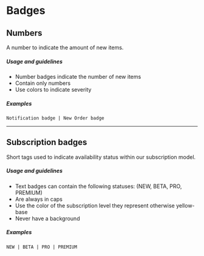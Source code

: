 # Badges
## Numbers
A number to indicate the amount of new items.

##### Usage and guidelines
* Number badges indicate the number of new items
* Contain only numbers
* Use colors to indicate severity

##### Examples
```Notification badge | New Order badge```

***

## Subscription badges
Short tags used to indicate availability status within our subscription model.

##### Usage and guidelines
* Text badges can contain the following statuses: (NEW, BETA, PRO, PREMIUM)
* Are always in caps
* Use the color of the subscription level they represent otherwise yellow-base
* Never have a background

##### Examples
```NEW | BETA | PRO | PREMIUM```


